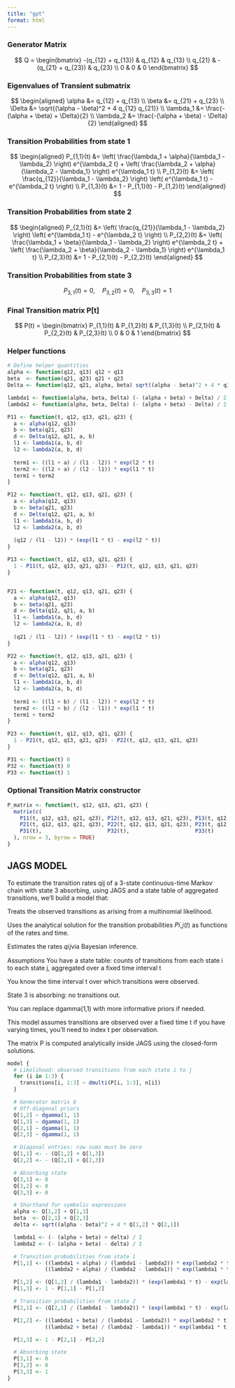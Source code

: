 ```yaml
---
title: "gpt"
format: html
---
```



### Generator Matrix
$$
Q = \begin{bmatrix}
-(q_{12} + q_{13}) & q_{12} & q_{13} \\
q_{21} & -(q_{21} + q_{23}) & q_{23} \\
0 & 0 & 0
\end{bmatrix}
$$

### Eigenvalues of Transient submatrix
$$
\begin{aligned}
\alpha &= q_{12} + q_{13} \\
\beta &= q_{21} + q_{23} \\
\Delta &= \sqrt{(\alpha - \beta)^2 + 4 q_{12} q_{21}} \\
\lambda_1 &= \frac{-(\alpha + \beta) + \Delta}{2} \\
\lambda_2 &= \frac{-(\alpha + \beta) - \Delta}{2}
\end{aligned}
$$


### Transition Probabilities from state 1


$$
\begin{aligned}
P_{1,1}(t) &= \left( \frac{\lambda_1 + \alpha}{\lambda_1 - \lambda_2} \right) e^{\lambda_2 t}
           + \left( \frac{\lambda_2 + \alpha}{\lambda_2 - \lambda_1} \right) e^{\lambda_1 t} \\
P_{1,2}(t) &= \left( \frac{q_{12}}{\lambda_1 - \lambda_2} \right) \left( e^{\lambda_1 t} - e^{\lambda_2 t} \right) \\
P_{1,3}(t) &= 1 - P_{1,1}(t) - P_{1,2}(t)
\end{aligned}
$$


### Transition Probabilities from state 2



$$
\begin{aligned}
P_{2,1}(t) &= \left( \frac{q_{21}}{\lambda_1 - \lambda_2} \right) \left( e^{\lambda_1 t} - e^{\lambda_2 t} \right) \\
P_{2,2}(t) &= \left( \frac{\lambda_1 + \beta}{\lambda_1 - \lambda_2} \right) e^{\lambda_2 t}
           + \left( \frac{\lambda_2 + \beta}{\lambda_2 - \lambda_1} \right) e^{\lambda_1 t} \\
P_{2,3}(t) &= 1 - P_{2,1}(t) - P_{2,2}(t)
\end{aligned}
$$


### Transition Probabilities from state 3



$$
P_{3,1}(t) = 0, \quad
P_{3,2}(t) = 0, \quad
P_{3,3}(t) = 1
$$


### Final Transition matrix P[t]



$$
P(t) =
\begin{bmatrix}
P_{1,1}(t) & P_{1,2}(t) & P_{1,3}(t) \\
P_{2,1}(t) & P_{2,2}(t) & P_{2,3}(t) \\
0          & 0          & 1
\end{bmatrix}
$$


### Helper functions
```r
# Define helper quantities
alpha <- function(q12, q13) q12 + q13
beta  <- function(q21, q23) q21 + q23
Delta <- function(q12, q21, alpha, beta) sqrt((alpha - beta)^2 + 4 * q12 * q21)

lambda1 <- function(alpha, beta, Delta) (- (alpha + beta) + Delta) / 2
lambda2 <- function(alpha, beta, Delta) (- (alpha + beta) - Delta) / 2

```


```r
P11 <- function(t, q12, q13, q21, q23) {
  a <- alpha(q12, q13)
  b <- beta(q21, q23)
  d <- Delta(q12, q21, a, b)
  l1 <- lambda1(a, b, d)
  l2 <- lambda2(a, b, d)
  
  term1 <- ((l1 + a) / (l1 - l2)) * exp(l2 * t)
  term2 <- ((l2 + a) / (l2 - l1)) * exp(l1 * t)
  term1 + term2
}

P12 <- function(t, q12, q13, q21, q23) {
  a <- alpha(q12, q13)
  b <- beta(q21, q23)
  d <- Delta(q12, q21, a, b)
  l1 <- lambda1(a, b, d)
  l2 <- lambda2(a, b, d)
  
  (q12 / (l1 - l2)) * (exp(l1 * t) - exp(l2 * t))
}

P13 <- function(t, q12, q13, q21, q23) {
  1 - P11(t, q12, q13, q21, q23) - P12(t, q12, q13, q21, q23)
}


P21 <- function(t, q12, q13, q21, q23) {
  a <- alpha(q12, q13)
  b <- beta(q21, q23)
  d <- Delta(q12, q21, a, b)
  l1 <- lambda1(a, b, d)
  l2 <- lambda2(a, b, d)
  
  (q21 / (l1 - l2)) * (exp(l1 * t) - exp(l2 * t))
}

P22 <- function(t, q12, q13, q21, q23) {
  a <- alpha(q12, q13)
  b <- beta(q21, q23)
  d <- Delta(q12, q21, a, b)
  l1 <- lambda1(a, b, d)
  l2 <- lambda2(a, b, d)
  
  term1 <- ((l1 + b) / (l1 - l2)) * exp(l2 * t)
  term2 <- ((l2 + b) / (l2 - l1)) * exp(l1 * t)
  term1 + term2
}

P23 <- function(t, q12, q13, q21, q23) {
  1 - P21(t, q12, q13, q21, q23) - P22(t, q12, q13, q21, q23)
}

P31 <- function(t) 0
P32 <- function(t) 0
P33 <- function(t) 1

```

### Optional Transition Matrix constructor

```r
P_matrix <- function(t, q12, q13, q21, q23) {
  matrix(c(
    P11(t, q12, q13, q21, q23), P12(t, q12, q13, q21, q23), P13(t, q12, q13, q21, q23),
    P21(t, q12, q13, q21, q23), P22(t, q12, q13, q21, q23), P23(t, q12, q13, q21, q23),
    P31(t),                     P32(t),                     P33(t)
  ), nrow = 3, byrow = TRUE)
}

```

## JAGS MODEL

To estimate the transition rates qij
of a 3-state continuous-time Markov chain with state 3 absorbing, using JAGS and a state table of aggregated transitions, we’ll build a model that:

Treats the observed transitions as arising from a multinomial likelihood.

Uses the analytical solution for the transition probabilities 
𝑃𝑖,𝑗(𝑡)
 as functions of the rates and time.

Estimates the rates 𝑞𝑖𝑗via Bayesian inference.

Assumptions
You have a state table: counts of transitions from each state i to each state j, aggregated over a fixed time interval t


You know the time interval t over which transitions were observed.

State 3 is absorbing: no transitions out.

You can replace dgamma(1,1) with more informative priors if needed.

This model assumes transitions are observed over a fixed time t if you have varying times, you’ll need to index t per observation.

The matrix P is computed analytically inside JAGS using the closed-form solutions.

```r
model {
  # Likelihood: observed transitions from each state i to j
  for (i in 1:3) {
    transitions[i, 1:3] ~ dmulti(P[i, 1:3], n[i])
  }

  # Generator matrix Q
  # Off-diagonal priors
  Q[1,2] ~ dgamma(1, 1)
  Q[1,3] ~ dgamma(1, 1)
  Q[2,1] ~ dgamma(1, 1)
  Q[2,3] ~ dgamma(1, 1)

  # Diagonal entries: row sums must be zero
  Q[1,1] <- - (Q[1,2] + Q[1,3])
  Q[2,2] <- - (Q[2,1] + Q[2,3])

  # Absorbing state
  Q[3,1] <- 0
  Q[3,2] <- 0
  Q[3,3] <- 0

  # Shorthand for symbolic expressions
  alpha <- Q[1,2] + Q[1,3]
  beta  <- Q[2,1] + Q[2,3]
  delta <- sqrt((alpha - beta)^2 + 4 * Q[1,2] * Q[2,1])

  lambda1 <- (- (alpha + beta) + delta) / 2
  lambda2 <- (- (alpha + beta) - delta) / 2

  # Transition probabilities from state 1
  P[1,1] <- ((lambda1 + alpha) / (lambda1 - lambda2)) * exp(lambda2 * t) +
            ((lambda2 + alpha) / (lambda2 - lambda1)) * exp(lambda1 * t)

  P[1,2] <- (Q[1,2] / (lambda1 - lambda2)) * (exp(lambda1 * t) - exp(lambda2 * t))
  P[1,3] <- 1 - P[1,1] - P[1,2]

  # Transition probabilities from state 2
  P[2,1] <- (Q[2,1] / (lambda1 - lambda2)) * (exp(lambda1 * t) - exp(lambda2 * t))

  P[2,2] <- ((lambda1 + beta) / (lambda1 - lambda2)) * exp(lambda2 * t) +
            ((lambda2 + beta) / (lambda2 - lambda1)) * exp(lambda1 * t)

  P[2,3] <- 1 - P[2,1] - P[2,2]

  # Absorbing state
  P[3,1] <- 0
  P[3,2] <- 0
  P[3,3] <- 1
}

```


